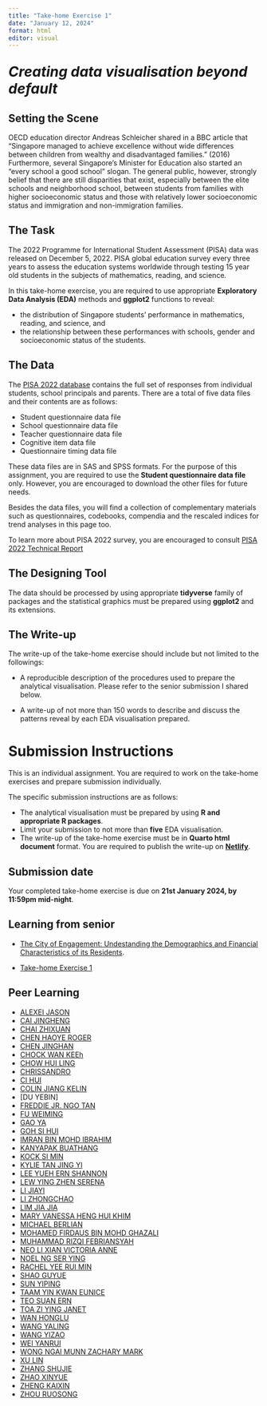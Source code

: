 ```yaml
---
title: "Take-home Exercise 1"
date: "January 12, 2024"
format: html
editor: visual
---
```


::: {style="font-size: 200%;"}
***Creating data visualisation beyond default***
:::

## Setting the Scene

OECD education director Andreas Schleicher shared in a BBC article that “Singapore managed to achieve excellence without wide differences between children from wealthy and disadvantaged families.” (2016) Furthermore, several Singapore’s Minister for Education also started an “every school a good school” slogan. The general public, however, strongly belief that there are still disparities that exist, especially between the elite schools and neighborhood school, between students from families with higher socioeconomic status and those with relatively lower socioeconomic status and immigration and non-immigration families.

## The Task

The 2022 Programme for International Student Assessment (PISA) data was released on December 5, 2022. PISA global education survey every three years to assess the education systems worldwide through testing 15 year old students in the subjects of mathematics, reading, and science.

In this take-home exercise, you are required to use appropriate **Exploratory Data Analysis (EDA)** methods and **ggplot2** functions to reveal:

-   the distribution of Singapore students' performance in mathematics, reading, and science, and
-   the relationship between these performances with schools, gender and socioeconomic status of the students.

## The Data

The [PISA 2022 database](https://www.oecd.org/pisa/data/2022database/) contains the full set of responses from individual students, school principals and parents. There are a total of five data files and their contents are as follows:

-   Student questionnaire data file
-   School questionnaire data file
-   Teacher questionnaire data file
-   Cognitive item data file
-   Questionnaire timing data file

These data files are in SAS and SPSS formats. For the purpose of this assignment, you are required to use the **Student questionnaire data file** only. However, you are encouraged to download the other files for future needs.

Besides the data files, you will find a collection of complementary materials such as questionnaires, codebooks, compendia and the rescaled indices for trend analyses in this page too.

To learn more about PISA 2022 survey, you are encouraged to consult [PISA 2022 Technical Report](https://www.oecd.org/pisa/data/pisa2022technicalreport/)

## The Designing Tool

The data should be processed by using appropriate **tidyverse** family of packages and the statistical graphics must be prepared using **ggplot2** and its extensions.

## The Write-up

The write-up of the take-home exercise should include but not limited to the followings:

-   A reproducible description of the procedures used to prepare the analytical visualisation. Please refer to the senior submission I shared below.

-   A write-up of not more than 150 words to describe and discuss the patterns reveal by each EDA visualisation prepared.

# Submission Instructions

This is an individual assignment. You are required to work on the take-home exercises and prepare submission individually.

::: callout-important
The specific submission instructions are as follows:

-   The analytical visualisation must be prepared by using **R and appropriate R packages**.
-   Limit your submission to not more than **five** EDA visualisation.
-   The write-up of the take-home exercise must be in **Quarto html document** format. You are required to publish the write-up on [**Netlify**](https://www.netlify.com/).
:::

## Submission date

Your completed take-home exercise is due on **21st January 2024, by 11:59pm mid-night**.

## Learning from senior

-   [The City of Engagement: Undestanding the Demographics and Financial Characteristics of its Residents](https://cosmic-boon.netlify.app/take-home_ex/take-home_ex01/take-home_ex1).

-   [Take-home Exercise 1](https://isss608-ay2023-haileycsy.netlify.app/take-home_ex/take-home_ex01/take-home_ex01)

## Peer Learning

-   [ALEXEI JASON](https://isss608-ajason.netlify.app/take-home_ex/take-home_ex01/take-home_ex01)
-   [CAI JINGHENG](https://isss608cjh.netlify.app/take-home_ex/take-home_ex01/take-home_ex01)
-   [CHAI ZHIXUAN](https://czx-isss608.netlify.app/take_home_ex/take_home_ex01/take_home_ex01)
-   [CHEN HAOYE ROGER](https://isss608rogerchen.netlify.app/take-home_ex/take-home_ex01/take-home_ex01)
-   [CHEN JINGHAN](https://isss608-jinghan.netlify.app/take-home_ex/take-home_ex1/take-home_ex1)
-   [CHOCK WAN KEEh](https://chockwk-visual-analytics.netlify.app/exercises/th1/th1)
-   [CHOW HUI LING](https://isss608-chl-coursework.netlify.app/take-home_ex/take-home_ex01/take-home_ex01)
-   [CHRISSANDRO](https://isss608-chrixus.netlify.app/take-home_ex/take-home_ex01/take-home_ex01)
-   [CI HUI](https://isss608-hci.netlify.app/take-home_ex/take-home_ex01/take-home_ex01)
-   [COLIN JIANG KELIN](https://isss608-ay2324-janterm.netlify.app/take-home_ex/take-home_ex01/take-home_ex01)
-   \[DU YEBIN\]\
-   [FREDDIE JR. NGO TAN](https://isss608-ay2023-24t2-ftj72.netlify.app/take-home_ex/take-home_ex01/take-home_ex01)
-   [FU WEIMING](https://isss608-ay2023-24t2-wm.netlify.app/take-home_ex/take-home_ex01/take-home_ex01)
-   [GAO YA](https://isss608-ay2024-gaoya.netlify.app/take-home_ex/take-home_ex01/take-home_ex01)
-   [GOH SI HUI](https://gsh-vaa.netlify.app/take-home_ex/take-home_ex01/take-home_ex01)
-   [IMRAN BIN MOHD IBRAHIM](https://imranmi-isss608-jan24.netlify.app/take-home-ex/take-home-ex1a/take-home_ex1a)
-   [KANYAPAK BUATHANG](https://kbuathang-isss608-vaa.netlify.app/take-home_ex/take-home_ex1/take-home_ex1)
-   [KOCK SI MIN](https://isss608-ksm.netlify.app/take-home_ex/take-home_ex1/take-home_ex1)
-   [KYLIE TAN JING YI](https://akalestale.netlify.app/take-home_ex/take-home_ex01/take-home_ex01)\
-   [LEE YUEH ERN SHANNON](https://isss608-shannon.netlify.app/take-home_ex/take-home_ex01/take-home_ex01)
-   [LEW YING ZHEN SERENA](https://isss608-spacebun.netlify.app/take-home_ex/take-home_ex1/take-home_ex1)
-   [LI JIAYI](https://isss608-24jan-jiayili.netlify.app/take-home_ex/take-home_ex01/take-home_ex01)
-   [LI ZHONGCHAO]()\
-   [LIM JIA JIA](https://jiajialim-isss608.netlify.app/take-home_ex/take-home_ex1/take-home_ex1)
-   [MARY VANESSA HENG HUI KHIM](https://isss608-vaa-mvheng.netlify.app/take-home_ex/take-home_ex01/take-home_ex01)
-   [MICHAEL BERLIAN](https://isss608-mb.netlify.app/take-home_ex/take-home_ex1/take-home_ex1)
-   [MOHAMED FIRDAUS BIN MOHD GHAZALI]()\
-   [MUHAMMAD RIZQI FEBRIANSYAH](https://isss608-ay2024-rizfebriansyah.netlify.app/take-home_ex/take-home_ex01/take-home_ex01)
-   [NEO LI XIAN VICTORIA ANNE](https://iss608-vaa-victorianeo.netlify.app/take-home_ex/take-home_ex01/take-home_ex01)
-   [NOEL NG SER YING](https://isss608-noelng.netlify.app/take_home_ex/take_home_ex01/take_home_ex01)
-   [RACHEL YEE RUI MIN](https://isss608-rachyrm.netlify.app/take-home_ex/take-home_ex01/take-home_ex01)
-   [SHAO GUYUE]()\
-   [SUN YIPING](https://isss608-mitbsunyp.netlify.app/take-home_ex/take-home_ex01/take-home_ex01)
-   [TAAM YIN KWAN EUNICE](https://eunicet608.netlify.app/take_home_exercise/take_home_ex01/take_home_ex01)\
-   [TEO SUAN ERN](https://isss608-ay2024-suanern.netlify.app/take-home_ex/take-home_ex01/take-home_ex01)
-   [TOA ZI YING JANET](https://janettoaisss608.netlify.app/take-home_ex/take-home_ex01/take-home_ex01)
-   [WAN HONGLU](https://whlmitbisss608.netlify.app/take-home_ex/take-home_ex01/take-home_ex01)
-   [WANG YALING](https://isss608-vaa-wyaling.netlify.app/take-home_ex/take-home_ex01/take-home_ex01)
-   [WANG YIZAO]()\
-   [WEI YANRUI](https://wyr-isss608.netlify.app/take-home_ex/take-home_ex01/take-home_ex01)
-   [WONG NGAI MUNN ZACHARY MARK](https://isss608-ay2023-24t1-zach.netlify.app/take-home_ex/take-home_ex01/take-home_ex01)
-   [XU LIN]()\
-   [ZHANG SHUJIE](https://isss608-ay2023-suzyzsj.netlify.app/take-home_ex/take-home_ex01/take-home_ex01)
-   [ZHAO XINYUE]()
-   [ZHENG KAIXIN](https://isss608-kaixin.netlify.app/take-home_ex/take-home_ex01/take-home_ex01)
-   [ZHOU RUOSONG](https://isss608-kaixin.netlify.app/take-home_ex/take-home_ex01/take-home_ex01)
